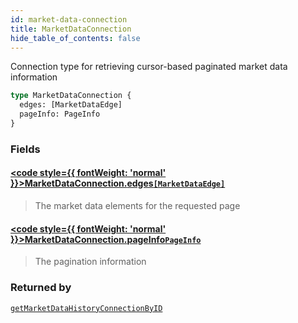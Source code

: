 ```yaml
---
id: market-data-connection
title: MarketDataConnection
hide_table_of_contents: false
---
```








Connection type for retrieving cursor-based paginated market data information

```graphql
type MarketDataConnection {
  edges: [MarketDataEdge]
  pageInfo: PageInfo
}
```


### Fields

#### [<code style={{ fontWeight: 'normal' }}>MarketDataConnection.<b>edges</b></code>](#)<Bullet />[`[MarketDataEdge]`](/mainnet/api/graphql/objects/market-data-edge) <Badge class="secondary" text="list"/> <Badge class="secondary" text="object"/>
> The market data elements for the requested page
> 

#### [<code style={{ fontWeight: 'normal' }}>MarketDataConnection.<b>pageInfo</b></code>](#)<Bullet />[`PageInfo`](/mainnet/api/graphql/objects/page-info) <Badge class="secondary" text="object"/>
> The pagination information
> 



### Returned by

[`getMarketDataHistoryConnectionByID`](/mainnet/api/graphql/queries/get-market-data-history-connection-by-id)  <Badge class="secondary" text="query"/>



